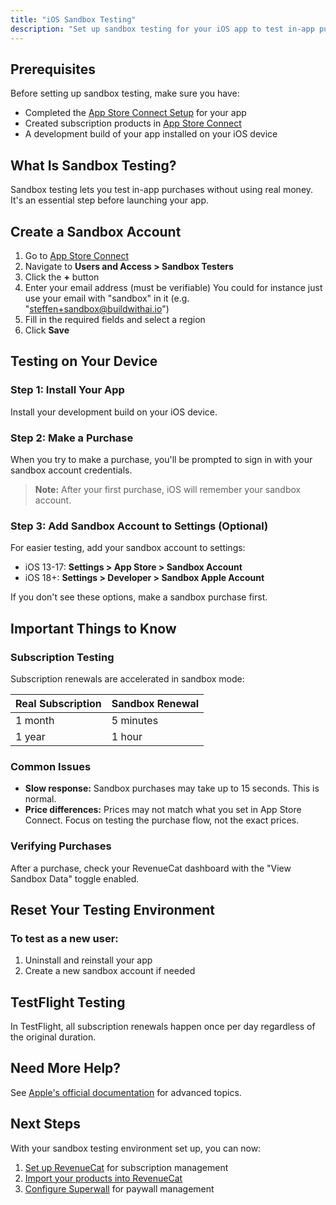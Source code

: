 ```yaml
---
title: "iOS Sandbox Testing"
description: "Set up sandbox testing for your iOS app to test in-app purchases"
---
```


## Prerequisites

Before setting up sandbox testing, make sure you have:

- Completed the [App Store Connect Setup](./app-store-connect-setup) for your app
- Created subscription products in [App Store Connect](./ios-products)
- A development build of your app installed on your iOS device

## What Is Sandbox Testing?

Sandbox testing lets you test in-app purchases without using real money. It's an essential step before launching your app.

## Create a Sandbox Account

1. Go to [App Store Connect](https://appstoreconnect.apple.com/)
2. Navigate to **Users and Access > Sandbox Testers**
3. Click the **+** button
4. Enter your email address (must be verifiable) You could for instance just use your email with "sandbox" in it (e.g. "steffen+sandbox@buildwithai.io")
5. Fill in the required fields and select a region
6. Click **Save**

## Testing on Your Device

### Step 1: Install Your App

Install your development build on your iOS device.

### Step 2: Make a Purchase

When you try to make a purchase, you'll be prompted to sign in with your sandbox account credentials.

> **Note:** After your first purchase, iOS will remember your sandbox account.

### Step 3: Add Sandbox Account to Settings (Optional)

For easier testing, add your sandbox account to settings:

- iOS 13-17: **Settings > App Store > Sandbox Account**
- iOS 18+: **Settings > Developer > Sandbox Apple Account**

If you don't see these options, make a sandbox purchase first.

## Important Things to Know

### Subscription Testing

Subscription renewals are accelerated in sandbox mode:

| Real Subscription | Sandbox Renewal |
|-------------------|----------------|
| 1 month           | 5 minutes      |
| 1 year            | 1 hour         |

### Common Issues

- **Slow response:** Sandbox purchases may take up to 15 seconds. This is normal.
- **Price differences:** Prices may not match what you set in App Store Connect. Focus on testing the purchase flow, not the exact prices.

### Verifying Purchases

After a purchase, check your RevenueCat dashboard with the "View Sandbox Data" toggle enabled.

## Reset Your Testing Environment

### To test as a new user:

1. Uninstall and reinstall your app
2. Create a new sandbox account if needed

## TestFlight Testing

In TestFlight, all subscription renewals happen once per day regardless of the original duration.

## Need More Help?

See [Apple's official documentation](https://developer.apple.com/documentation/storekit/in-app_purchase/testing_at_all_stages_of_development_with_xcode_and_the_sandbox) for advanced topics.

## Next Steps

With your sandbox testing environment set up, you can now:

1. [Set up RevenueCat](./revenuecat) for subscription management
2. [Import your products into RevenueCat](./import-products-rc)
3. [Configure Superwall](./superwall) for paywall management